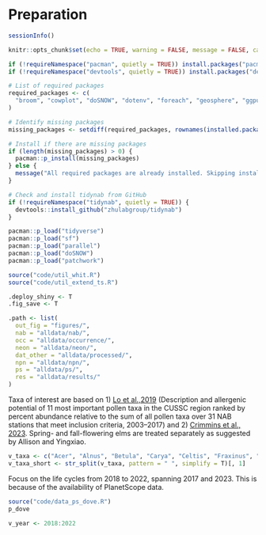 # Preparation

```r
sessionInfo()
```

```r
knitr::opts_chunk$set(echo = TRUE, warning = FALSE, message = FALSE, cache = TRUE)
```

```r
if (!requireNamespace("pacman", quietly = TRUE)) install.packages("pacman")
if (!requireNamespace("devtools", quietly = TRUE)) install.packages("devtools")

# List of required packages
required_packages <- c(
  "broom", "cowplot", "doSNOW", "dotenv", "foreach", "geosphere", "ggpubr", "ggrepel", "ggspatial", "ggthemes", "imputeTS", "knitr", "lmerTest", "lubridate", "magick", "mclust", "parallel", "patchwork", "ptw", "rnpn", "rsconnect", "scales", "sf", "shiny", "taxize", "terra", "tidyverse"
)

# Identify missing packages
missing_packages <- setdiff(required_packages, rownames(installed.packages()))

# Install if there are missing packages
if (length(missing_packages) > 0) {
  pacman::p_install(missing_packages)
} else {
  message("All required packages are already installed. Skipping installation.")
}

# Check and install tidynab from GitHub
if (!requireNamespace("tidynab", quietly = TRUE)) {
  devtools::install_github("zhulabgroup/tidynab")
}

pacman::p_load("tidyverse")
pacman::p_load("sf")
pacman::p_load("parallel")
pacman::p_load("doSNOW")
pacman::p_load("patchwork")

source("code/util_whit.R")
source("code/util_extend_ts.R")
```

```r
.deploy_shiny <- T
.fig_save <- T
```

```r
.path <- list(
  out_fig = "figures/",
  nab = "alldata/nab/",
  occ = "alldata/occurrence/",
  neon = "alldata/neon/",
  dat_other = "alldata/processed/",
  npn = "alldata/npn/",
  ps = "alldata/ps/",
  res = "alldata/results/"
)
```

Taxa of interest are based on 1) [Lo et al.,2019](https://doi.org/10.1007/s10453-019-09601-2) (Description and allergenic potential of 11 most important pollen taxa in the CUSSC region ranked by percent abundance relative to the sum of all pollen taxa over 31 NAB stations that meet inclusion criteria, 2003–2017) and 2) [Crimmins et al., 2023](https://doi.org/10.1007/s00484-023-02506-3). Spring- and fall-flowering elms are treated separately as suggested by Allison and Yingxiao.
```r
v_taxa <- c("Acer", "Alnus", "Betula", "Carya", "Celtis", "Fraxinus", "Juglans", "Liquidambar", "Morus", "Platanus", "Populus", "Quercus", "Salix", "Ulmus early", "Ulmus late")
v_taxa_short <- str_split(v_taxa, pattern = " ", simplify = T)[, 1]
```

Focus on the life cycles from 2018 to 2022, spanning 2017 and 2023. This is because of the availability of PlanetScope data.
```r
source("code/data_ps_dove.R")
p_dove
```

```r
v_year <- 2018:2022
```
